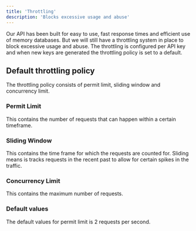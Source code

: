 ```yaml
---
title: 'Throttling'
description: 'Blocks excessive usage and abuse'
---
```


Our API has been built for easy to use, fast response times and efficient use of memory databases.
But we will still have a throttling system in place to block excessive usage and abuse.
The throttling is configured per API key and when new keys are generated the throttling policy is set to a default.

## Default throttling policy

The throttling policy consists of permit limit, sliding window and concurrency limit.

### Permit Limit

This contains the number of requests that can happen within a certain timeframe.

### Sliding Window

This contains the time frame for which the requests are counted for.
Sliding means is tracks requests in the recent past to allow for certain spikes in the traffic.

### Concurrency Limit

This contains the maximum number of requests.

### Default values

The default values for permit limit is 2 requests per second.
